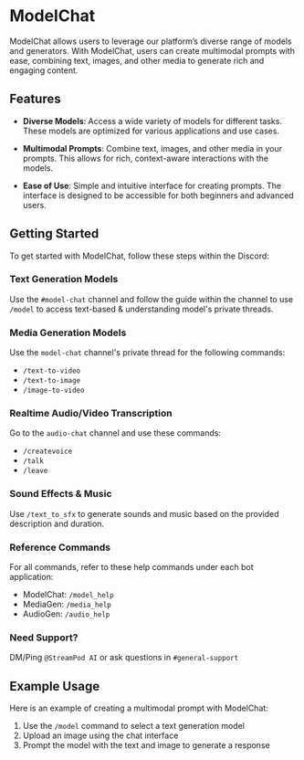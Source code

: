 # ModelChat

ModelChat allows users to leverage our platform’s diverse range of models and generators. With ModelChat, users can create multimodal prompts with ease, combining text, images, and other media to generate rich and engaging content.

## Features

- **Diverse Models**: Access a wide variety of models for different tasks. These models are optimized for various applications and use cases.

- **Multimodal Prompts**: Combine text, images, and other media in your prompts. This allows for rich, context-aware interactions with the models.

- **Ease of Use**: Simple and intuitive interface for creating prompts. The interface is designed to be accessible for both beginners and advanced users.

## Getting Started

To get started with ModelChat, follow these steps within the Discord:

### Text Generation Models

Use the `#⁠model-chat` channel and follow the guide within the channel to use `/model` to access text-based & understanding model's private threads.

### Media Generation Models

Use the `⁠model-chat` channel's private thread for the following commands:
- `/text-to-video`
- `/text-to-image`
- `/image-to-video`

### Realtime Audio/Video Transcription

Go to the `⁠audio-chat` channel and use these commands:
- `/createvoice`
- `/talk`
- `/leave`

### Sound Effects & Music

Use `/text_to_sfx` to generate sounds and music based on the provided description and duration.

### Reference Commands

For all commands, refer to these help commands under each bot application:

- ModelChat: `/model_help`
- MediaGen: `/media_help`
- AudioGen: `/audio_help`

### Need Support?

DM/Ping `@StreamPod AI` or ask questions in `#⁠general-support`

## Example Usage

Here is an example of creating a multimodal prompt with ModelChat:

1. Use the `/model` command to select a text generation model
2. Upload an image using the chat interface
3. Prompt the model with the text and image to generate a response